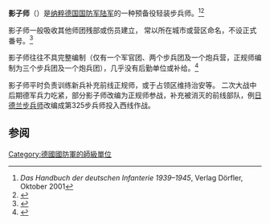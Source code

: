 '''影子师'''（{{lang-de|'''Schatten-Division'''}}）是[[纳粹德国|纳粹德国]][[德国国防军|国防军]][[纳粹德国陆军|陆军]]的一种预备役轻装步兵师。<ref>''Das Handbuch der deutschen Infanterie 1939–1945'', Verlag Dörfler, Oktober 2001</ref><ref>{{Cite web |url=https://www.lexikon-der-wehrmacht.de/Gliederungen/Infanteriedivisionen/Gliederung-R.htm |title=存档副本 |access-date=2021-10-30 |archive-date=2022-01-18 |archive-url=https://web.archive.org/web/20220118231859/https://www.lexikon-der-wehrmacht.de/Gliederungen/Infanteriedivisionen/Gliederung-R.htm }}</ref>

影子师一般吸收其他师团残部或伤员建立， 常以所在城市或营区命名，不设正式番号。<ref>{{Literatur |Autor=[[Georg_Tessin|Georg Tessin]] |Titel=Verbände und Truppen der deutschen Wehrmacht und Waffen SS im Zweiten Weltkrieg 1939–1945: Wehrkreise XVII, XVIII, XX,XXI und bes Gebiete Ost und Sudost |Verlag=Mittler |Seiten=u. a. 235 |Online=https://books.google.de/books?id=FuVmAAAAMAAJ&q= |Abruf=2018-10-31}}</ref>

影子师往往不具完整编制（仅有一个军官团、两个步兵团及一个炮兵营，正规师编制为三个步兵团及一个炮兵团），几乎没有后勤单位或补给。<ref>{{Literatur |Autor=Niederösterreichisches Institut für Landeskunde Symposium |Titel=Der Truppenübungsplatz Allentsteig: Region, Entstehung, Nutzung und Auswirkungen : die Vorträge und Diskussionen des zwölften Symposions des Niederösterreichischen Instituts für Landeskunde, Allentsteig, 1.-4. Juli 1991 |Verlag=Selbstverlag des NÖ Instituts für Landeskunde |Datum=1991 |ISBN=9783850060462 |Seiten=242 |Online=https://books.google.de/books?id=LIRMkYnwcwIC&q= |Abruf=2018-10-31}}</ref>

影子师平时负责训练新兵补充前线正规师，或于占领区维持治安等。
二次大战中后期德军兵力吃紧，部分影子师改编为正规师参战，补充被消灭的前线部队，例[[德国国防军陆军日德兰步兵师|日德兰步兵师]]改编成第325步兵师投入西线作战。

==参阅==
<references />

{{德國國防軍陸軍的步兵師}}
[[Category:德國國防軍的師級單位|Category:德國國防軍的師級單位]]